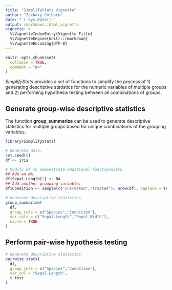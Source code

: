 ---
title: "SimplifyStats Vignette"
author: "Zachary Colburn"
date: "`r Sys.Date()`"
output: rmarkdown::html_vignette
vignette: >
  %\VignetteIndexEntry{Vignette Title}
  %\VignetteEngine{knitr::rmarkdown}
  %\VignetteEncoding{UTF-8}
---

```{r setup, include = FALSE}
knitr::opts_chunk$set(
  collapse = TRUE,
  comment = "#>"
)
```

*SimplifyStats* provides a set of functions to simplify the process of 1) generating descriptive statistics for the numeric variables of multiple groups and 2) performing hypothesis testing between all combinations of groups.

## Generate group-wise descriptive statistics

The function **group_summarize** can be used to generate descriptive statistics for multiple groups based for unique combinations of the grouping variables.
```{r}
library(SimplifyStats)

# Generate data.
set.seed(8)
df <- iris

# Modify df to demonstrate additional functionality.
## Add an NA.
df$Sepal.Length[1] <- NA
## Add another grouping variable.
df$Condition <- sample(c("untreated","treated"), nrow(df), replace = TRUE)

# Generate descriptive statistics.
group_summarize(
  df, 
  group_cols = c("Species","Condition"), 
  var_cols = c("Sepal.Length","Sepal.Width"), 
  na.rm = TRUE
)
```

## Perform pair-wise hypothesis testing

```{r}
# Generate descriptive statistics.
pairwise_stats(
  df, 
  group_cols = c("Species","Condition"), 
  var_col = "Sepal.Length", 
  t.test
)
```

